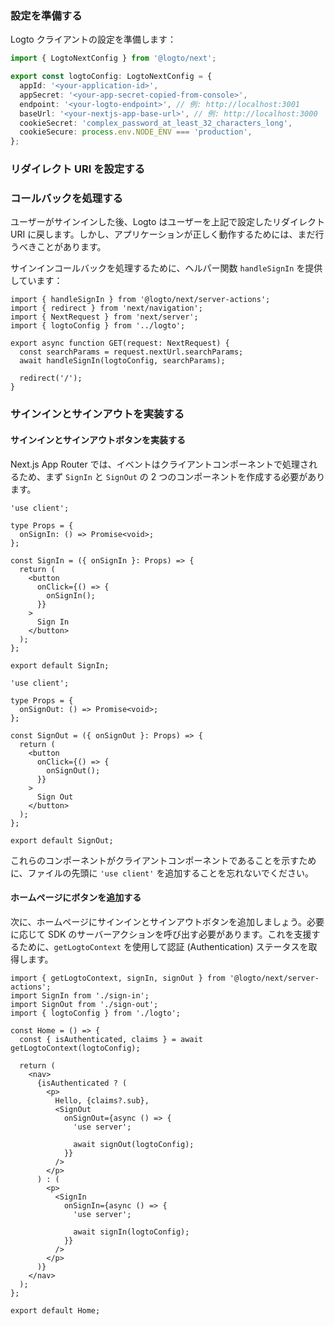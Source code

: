 

### 設定を準備する

Logto クライアントの設定を準備します：

```ts title="app/logto.ts"
import { LogtoNextConfig } from '@logto/next';

export const logtoConfig: LogtoNextConfig = {
  appId: '<your-application-id>',
  appSecret: '<your-app-secret-copied-from-console>',
  endpoint: '<your-logto-endpoint>', // 例: http://localhost:3001
  baseUrl: '<your-nextjs-app-base-url>', // 例: http://localhost:3000
  cookieSecret: 'complex_password_at_least_32_characters_long',
  cookieSecure: process.env.NODE_ENV === 'production',
};
```

### リダイレクト URI を設定する

<SignInFlowSummary />

<AssumingUrl />

<WebConfigureRedirectUris />

### コールバックを処理する

ユーザーがサインインした後、Logto はユーザーを上記で設定したリダイレクト URI に戻します。しかし、アプリケーションが正しく動作するためには、まだ行うべきことがあります。

サインインコールバックを処理するために、ヘルパー関数 `handleSignIn` を提供しています：

```tsx title="app/callback/route.ts"
import { handleSignIn } from '@logto/next/server-actions';
import { redirect } from 'next/navigation';
import { NextRequest } from 'next/server';
import { logtoConfig } from '../logto';

export async function GET(request: NextRequest) {
  const searchParams = request.nextUrl.searchParams;
  await handleSignIn(logtoConfig, searchParams);

  redirect('/');
}
```

### サインインとサインアウトを実装する

#### サインインとサインアウトボタンを実装する

Next.js App Router では、イベントはクライアントコンポーネントで処理されるため、まず `SignIn` と `SignOut` の 2 つのコンポーネントを作成する必要があります。

```tsx title="app/sign-in.tsx"
'use client';

type Props = {
  onSignIn: () => Promise<void>;
};

const SignIn = ({ onSignIn }: Props) => {
  return (
    <button
      onClick={() => {
        onSignIn();
      }}
    >
      Sign In
    </button>
  );
};

export default SignIn;
```

```tsx title="app/sign-out.tsx"
'use client';

type Props = {
  onSignOut: () => Promise<void>;
};

const SignOut = ({ onSignOut }: Props) => {
  return (
    <button
      onClick={() => {
        onSignOut();
      }}
    >
      Sign Out
    </button>
  );
};

export default SignOut;
```

これらのコンポーネントがクライアントコンポーネントであることを示すために、ファイルの先頭に `'use client'` を追加することを忘れないでください。

#### ホームページにボタンを追加する

<ServerActionsTip />

次に、ホームページにサインインとサインアウトボタンを追加しましょう。必要に応じて SDK のサーバーアクションを呼び出す必要があります。これを支援するために、`getLogtoContext` を使用して認証 (Authentication) ステータスを取得します。

```tsx title="app/page.tsx"
import { getLogtoContext, signIn, signOut } from '@logto/next/server-actions';
import SignIn from './sign-in';
import SignOut from './sign-out';
import { logtoConfig } from './logto';

const Home = () => {
  const { isAuthenticated, claims } = await getLogtoContext(logtoConfig);

  return (
    <nav>
      {isAuthenticated ? (
        <p>
          Hello, {claims?.sub},
          <SignOut
            onSignOut={async () => {
              'use server';

              await signOut(logtoConfig);
            }}
          />
        </p>
      ) : (
        <p>
          <SignIn
            onSignIn={async () => {
              'use server';

              await signIn(logtoConfig);
            }}
          />
        </p>
      )}
    </nav>
  );
};

export default Home;
```

<Checkpoint />
